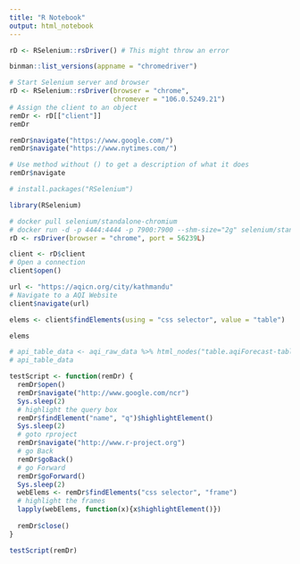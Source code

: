 ```yaml
---
title: "R Notebook"
output: html_notebook
---
```


```r
rD <- RSelenium::rsDriver() # This might throw an error
```

```r
binman::list_versions(appname = "chromedriver")
```

```r
# Start Selenium server and browser
rD <- RSelenium::rsDriver(browser = "chrome",
                          chromever = "106.0.5249.21")
# Assign the client to an object
remDr <- rD[["client"]]
remDr
```
```r
remDr$navigate("https://www.google.com/")
remDr$navigate("https://www.nytimes.com/")

# Use method without () to get a description of what it does
remDr$navigate
```


```r
# install.packages("RSelenium")

library(RSelenium)

# docker pull selenium/standalone-chromium
# docker run -d -p 4444:4444 -p 7900:7900 --shm-size="2g" selenium/standalone-chromium:latest
rD <- rsDriver(browser = "chrome", port = 56239L)

client <- rD$client
# Open a connection
client$open()

url <- "https://aqicn.org/city/kathmandu"
# Navigate to a AQI Website
client$navigate(url)

elems <- client$findElements(using = "css selector", value = "table")

elems

# api_table_data <- aqi_raw_data %>% html_nodes("table.aqiForecast-table")
# api_table_data
```

```r
testScript <- function(remDr) {
  remDr$open()
  remDr$navigate("http://www.google.com/ncr")
  Sys.sleep(2)
  # highlight the query box
  remDr$findElement("name", "q")$highlightElement()
  Sys.sleep(2)
  # goto rproject
  remDr$navigate("http://www.r-project.org")
  # go Back
  remDr$goBack()
  # go Forward
  remDr$goForward()
  Sys.sleep(2)
  webElems <- remDr$findElements("css selector", "frame")
  # highlight the frames
  lapply(webElems, function(x){x$highlightElement()})
  
  remDr$close()
}

testScript(remDr)
```